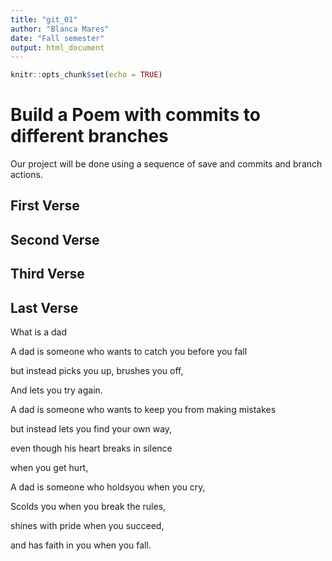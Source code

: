 ---
title: "git_01"
author: "Blanca Mares"
date: "Fall semester"
output: html_document
---

```{r setup, include=FALSE}
knitr::opts_chunk$set(echo = TRUE)
```
# Build a Poem with commits to different branches
Our project will be done using a sequence of save and commits and branch actions.
<!-- Do not modify or change any text in "!--" bracketed areas such as this --- these are instructions to
you, if you change any of this the git program will notice it and compromise your git merging strategy !-->

## First Verse 
<!--Put the first five lines of a poem by Lewis Carrol in this section!-->

## Second Verse
<!--Put the first five lines of a poem by Robert Frost here!-->

## Third Verse
<!--Put the first two verses of The Walrus and the Carpenter here!-->

## Last Verse
<!--Put a short poem of your choice 8-20 lines,here!-->
What is a dad

A dad is someone who wants to catch you before you fall

but instead picks you up, brushes you off,

And lets you try again.

A dad is someone who wants to keep you from making mistakes

but instead lets you find your own way,

even though his heart breaks in silence

when you get hurt,

A dad is someone who holdsyou when you cry,

Scolds you when you break the rules,

shines with pride when you succeed,

and has faith in you when you fall.
